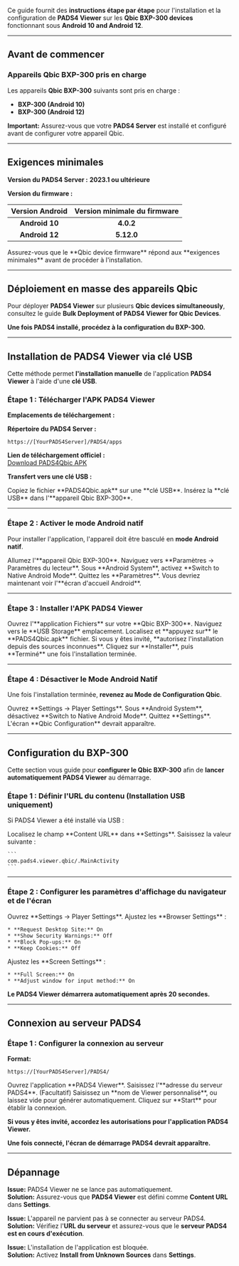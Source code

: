 Ce guide fournit des **instructions étape par étape** pour l'installation et la configuration de **PADS4 Viewer** sur les **Qbic BXP-300 devices** fonctionnant sous **Android 10 and Android 12**.

***

## **Avant de commencer**

### **Appareils Qbic BXP-300 pris en charge**

Les appareils **Qbic BXP-300** suivants sont pris en charge :

* **BXP-300 (Android 10)**
* **BXP-300 (Android 12)**

**Important:** Assurez-vous que votre **PADS4 Server** est installé et configuré avant de configurer votre appareil Qbic.

***

## **Exigences minimales**

**Version du PADS4 Server :** **2023.1 ou ultérieure**

**Version du firmware :**

| Version Android | Version minimale du firmware |
| :-------------: | :--------------------------: |
|  **Android 10** |           **4.0.2**          |
|  **Android 12** |          **5.12.0**          |

<Note>
  Assurez-vous que le **Qbic device firmware** répond aux **exigences minimales** avant de procéder à l'installation.
</Note>

***

## **Déploiement en masse des appareils Qbic**

Pour déployer **PADS4 Viewer** sur plusieurs **Qbic devices simultaneously**, consultez le guide **Bulk Deployment of PADS4 Viewer for Qbic Devices**.

**Une fois PADS4 installé, procédez à la configuration du BXP-300.**

***

## **Installation de PADS4 Viewer via clé USB**

Cette méthode permet **l'installation manuelle** de l'application **PADS4 Viewer** à l'aide d'une **clé USB**.

### **Étape 1 : Télécharger l'APK PADS4 Viewer**

**Emplacements de téléchargement :**

**Répertoire du PADS4 Server :**

```
https://[YourPADS4Server]/PADS4/apps
```

**Lien de téléchargement officiel :**\
[Download PADS4Qbic APK](https://github.com/PADS4/PADS4-Viewer-Qbic/releases/latest)

**Transfert vers une clé USB :**

<Steps>
  <Step title="Première étape">
    Copiez le fichier **PADS4Qbic.apk** sur une **clé USB**.
  </Step>

  <Step title="Deuxième étape">
    Insérez la **clé USB** dans l'**appareil Qbic BXP-300**.
  </Step>
</Steps>

***

### **Étape 2 : Activer le mode Android natif**

Pour installer l'application, l'appareil doit être basculé en **mode Android natif**.

<Steps>
  <Step title="Première étape">
    Allumez l'**appareil Qbic BXP-300**.
  </Step>

  <Step title="Deuxième étape">
    Naviguez vers **Paramètres → Paramètres du lecteur**.
  </Step>

  <Step title="Troisième étape">
    Sous **Android System**, activez **Switch to Native Android Mode**.
  </Step>

  <Step title="Quatrième étape">
    Quittez les **Paramètres**. Vous devriez maintenant voir l'**écran d'accueil Android**.
  </Step>
</Steps>

***

### **Étape 3 : Installer l'APK PADS4 Viewer**

<Steps>
  <Step title="Première étape">
    Ouvrez l'**application Fichiers** sur votre **Qbic BXP-300**.
  </Step>

  <Step title="Étape Deux">
    Naviguez vers le **USB Storage** emplacement.
  </Step>

  <Step title="Étape Trois">
    Localisez et **appuyez sur** le **PADS4Qbic.apk** fichier.
  </Step>

  <Step title="Étape Quatre">
    Si vous y êtes invité, **autorisez l'installation depuis des sources inconnues**.
  </Step>

  <Step title="Étape Cinq">
    Cliquez sur **Installer**, puis **Terminé** une fois l'installation terminée.
  </Step>
</Steps>

***

### **Étape 4 : Désactiver le Mode Android Natif**

Une fois l'installation terminée, **revenez au Mode de Configuration Qbic**.

<Steps>
  <Step title="Étape Un">
    Ouvrez **Settings → Player Settings**.
  </Step>

  <Step title="Étape Deux">
    Sous **Android System**, désactivez **Switch to Native Android Mode**.
  </Step>

  <Step title="Étape Trois">
    Quittez **Settings**. L'écran **Qbic Configuration** devrait apparaître.
  </Step>
</Steps>

***

## **Configuration du BXP-300**

Cette section vous guide pour **configurer le Qbic BXP-300** afin de **lancer automatiquement PADS4 Viewer** au démarrage.

### **Étape 1 : Définir l'URL du contenu (Installation USB uniquement)**

Si PADS4 Viewer a été installé via USB :

<Steps>
  <Step title="Étape Un">
    Localisez le champ **Content URL** dans **Settings**.
  </Step>

  <Step title="Étape Deux">
    Saisissez la valeur suivante :

    ```
    com.pads4.viewer.qbic/.MainActivity
    ```
  </Step>
</Steps>

***

### **Étape 2 : Configurer les paramètres d'affichage du navigateur et de l'écran**

<Steps>
  <Step title="Étape Un">
    Ouvrez **Settings → Player Settings**.
  </Step>

  <Step title="Étape Deux">
    Ajustez les **Browser Settings** :

    * **Request Desktop Site:** On
    * **Show Security Warnings:** Off
    * **Block Pop-ups:** On
    * **Keep Cookies:** Off
  </Step>

  <Step title="Étape Trois">
    Ajustez les **Screen Settings** :

    * **Full Screen:** On
    * **Adjust window for input method:** On
  </Step>
</Steps>

**Le PADS4 Viewer démarrera automatiquement après 20 secondes.**

***

## **Connexion au serveur PADS4**

### **Étape 1 : Configurer la connexion au serveur**

**Format:**

```
https://[YourPADS4Server]/PADS4/
```

<Steps>
  <Step title="Étape Un">
    Ouvrez l'application **PADS4 Viewer**.
  </Step>

  <Step title="Étape Deux">
    Saisissez l'**adresse du serveur PADS4**.
  </Step>

  <Step title="Étape Trois">
    (Facultatif) Saisissez un **nom de Viewer personnalisé**, ou laissez vide pour générer automatiquement.
  </Step>

  <Step title="Étape Quatre">
    Cliquez sur **Start** pour établir la connexion.
  </Step>
</Steps>

**Si vous y êtes invité, accordez les autorisations pour l'application PADS4 Viewer.**

**Une fois connecté, l'écran de démarrage PADS4 devrait apparaître.**

***

## **Dépannage**

**Issue:** PADS4 Viewer ne se lance pas automatiquement.\
**Solution:** Assurez-vous que **PADS4 Viewer** est défini comme **Content URL** dans **Settings**.

**Issue:** L'appareil ne parvient pas à se connecter au serveur PADS4.\
**Solution:** Vérifiez l'**URL du serveur** et assurez-vous que le **serveur PADS4 est en cours d'exécution**.

**Issue:** L'installation de l'application est bloquée.\
**Solution:** Activez **Install from Unknown Sources** dans **Settings**.
